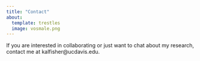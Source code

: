 ```yaml
---
title: "Contact"
about:
  template: trestles
  image: vosmale.png
---
```


If you are interested in collaborating or just want to chat about my research, contact me at kalfisher\@ucdavis.edu.
